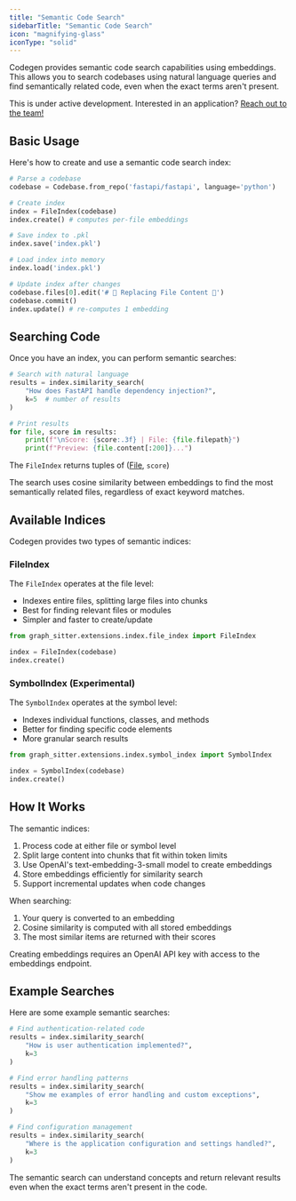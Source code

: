 ```yaml
---
title: "Semantic Code Search"
sidebarTitle: "Semantic Code Search"
icon: "magnifying-glass"
iconType: "solid"
---
```


Codegen provides semantic code search capabilities using embeddings. This allows you to search codebases using natural language queries and find semantically related code, even when the exact terms aren't present.

<Warning>This is under active development. Interested in an application? [Reach out to the team!](/introduction/about.tsx)</Warning>

## Basic Usage

Here's how to create and use a semantic code search index:

```python
# Parse a codebase
codebase = Codebase.from_repo('fastapi/fastapi', language='python')

# Create index
index = FileIndex(codebase)
index.create() # computes per-file embeddings

# Save index to .pkl
index.save('index.pkl')

# Load index into memory
index.load('index.pkl')

# Update index after changes
codebase.files[0].edit('# 🌈 Replacing File Content 🌈')
codebase.commit()
index.update() # re-computes 1 embedding
```


## Searching Code

Once you have an index, you can perform semantic searches:

```python
# Search with natural language
results = index.similarity_search(
    "How does FastAPI handle dependency injection?",
    k=5  # number of results
)

# Print results
for file, score in results:
    print(f"\nScore: {score:.3f} | File: {file.filepath}")
    print(f"Preview: {file.content[:200]}...")
```
<Tip>The `FileIndex` returns tuples of ([File](/api-reference/core/SourceFile), `score`)</Tip>

<Note>
The search uses cosine similarity between embeddings to find the most semantically related files, regardless of exact keyword matches.
</Note>

## Available Indices

Codegen provides two types of semantic indices:

### FileIndex

The `FileIndex` operates at the file level:
- Indexes entire files, splitting large files into chunks
- Best for finding relevant files or modules
- Simpler and faster to create/update

```python
from graph_sitter.extensions.index.file_index import FileIndex

index = FileIndex(codebase)
index.create()
```

### SymbolIndex (Experimental)

The `SymbolIndex` operates at the symbol level:
- Indexes individual functions, classes, and methods
- Better for finding specific code elements
- More granular search results

```python
from graph_sitter.extensions.index.symbol_index import SymbolIndex

index = SymbolIndex(codebase)
index.create()
```

## How It Works

The semantic indices:
1. Process code at either file or symbol level
2. Split large content into chunks that fit within token limits
3. Use OpenAI's text-embedding-3-small model to create embeddings
4. Store embeddings efficiently for similarity search
5. Support incremental updates when code changes

When searching:
1. Your query is converted to an embedding
2. Cosine similarity is computed with all stored embeddings
3. The most similar items are returned with their scores

<Warning>
Creating embeddings requires an OpenAI API key with access to the embeddings endpoint.
</Warning>

## Example Searches

Here are some example semantic searches:

```python
# Find authentication-related code
results = index.similarity_search(
    "How is user authentication implemented?",
    k=3
)

# Find error handling patterns
results = index.similarity_search(
    "Show me examples of error handling and custom exceptions",
    k=3
)

# Find configuration management
results = index.similarity_search(
    "Where is the application configuration and settings handled?",
    k=3
)
```

The semantic search can understand concepts and return relevant results even when the exact terms aren't present in the code.
